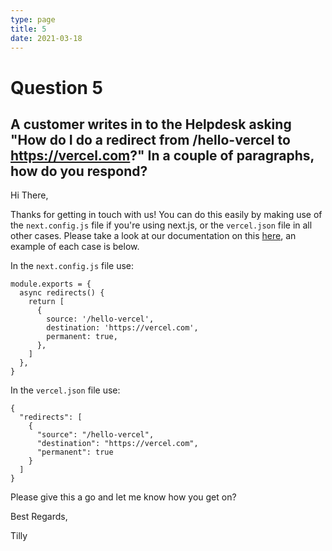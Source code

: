 ```yaml
---
type: page
title: 5
date: 2021-03-18
---
```


# Question 5

## A customer writes in to the Helpdesk asking "How do I do a redirect from /hello-vercel to https://vercel.com?" In a couple of paragraphs, how do you respond?

Hi There,

Thanks for getting in touch with us! You can do this easily by making use of the `next.config.js` file if you're using next.js, or the `vercel.json` file in all other cases. Please take a look at our documentation on this [here](https://vercel.com/support/articles/does-vercel-support-permanent-redirects?query=redire#in-application-redirects), an example of each case is below.

In the `next.config.js` file use:
```
module.exports = {
  async redirects() {
    return [
      {
        source: '/hello-vercel',
        destination: 'https://vercel.com',
        permanent: true,
      },
    ]
  },
}
```

In the `vercel.json` file use:
```
{
  "redirects": [
    { 
      "source": "/hello-vercel",
      "destination": "https://vercel.com", 
      "permanent": true
    }
  ]
}
```
Please give this a go and let me know how you get on?

Best Regards,

Tilly